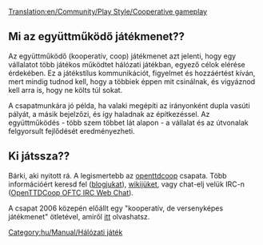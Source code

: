 [[Translation:en/Community/Play Style/Cooperative gameplay]]


==Mi az együttműködő játékmenet??==
Az együttműködő (kooperatív, coop) játékmenet azt jelenti, hogy egy vállalatot több játékos működtet hálózati játékban, egyező célok elérése érdekében. Ez a játékstílus kommunikációt, figyelmet és hozzáértést kíván, mert mindig tudnod kell, hogy a többiek éppen mit csinálnak, és vigyáznod kell arra is, hogy ne költs túl sokat.

A csapatmunkára jó példa, ha valaki megépíti az irányonként dupla vasúti pályát, a másik bejelzőzi, és így haladnak az építkezéssel. Az együttműködés - több szem többet lát alapon - a vállalat és az útvonalak felgyorsult fejlődését eredményezheti. 

==Ki játssza??==
Bárki, aki nyitott rá. A legismertebb az [http://www.openttdcoop.org openttdcoop] csapata. Több információért keresd fel ([http://blog.openttdcoop.org/ blogjukat]), [http://wiki.openttdcoop.org/Main_Page wikijüket], vagy chat-elj velük IRC-n ([http://webchat.oftc.net/?randomnick=1&channels=openttdcoop%2Copenttdcoop.stable&prompt=1 OpenTTDCoop OFTC IRC Web Chat]).

A csapat 2006 közepén előállt egy "kooperatív, de versenyképes játékmenet" ötletével, amiről [http://openttdcoop.org/wiki/index.php/Category:Coopetition itt] olvashatsz.

[[Category:hu/Manual/Hálózati játék]]